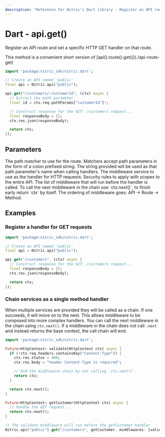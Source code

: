 ```yaml
---
description: "Reference for Nitric's Dart library - Register an API route and set a specific HTTP GET handler on that route."
---
```


# Dart - api.get()

Register an API route and set a specific HTTP GET handler on that route.

<Note>
  This method is a convenient short version of
  [api().route().get()](./api-route-get)
</Note>

```dart
import 'package:nitric_sdk/nitric.dart';

// Create an API named 'public'
final api = Nitric.api("public");

api.get("/customers/:customerId", (ctx) async {
  // Extract the path parameter
  final id = ctx.req.pathParams["customerId"]!;

  // Construct response for the GET: /customers request...
  final responseBody = {};
  ctx.res.json(responseBody);

  return ctx;
});
```

## Parameters

<Properties>
  <Property name="match" required type="String">
    The path matcher to use for the route. Matchers accept path parameters in
    the form of a colon prefixed string. The string provided will be used as
    that path parameter's name when calling handlers.
  </Property>
  <Property name="handler" required type="HttpHandler">
    The middleware service to use as the handler for HTTP requests.
  </Property>
  <Property name="security" type="List<OidcOptions>">
    Security rules to apply with scopes to the entire API.
  </Property>
  <Property name="middlewares" type="List<HttpHandler>">
    The list of middleware that will run before the handler is called. To call
    the next middleware in the chain use `ctx.next()`, to finish early return
    `ctx` by itself. The ordering of middleware goes: API -> Route -> Method.
  </Property>
</Properties>

## Examples

### Register a handler for GET requests

```dart
import 'package:nitric_sdk/nitric.dart';

// Create an API named 'public'
final api = Nitric.api("public");

api.get("/customers", (ctx) async {
  // Construct response for the GET: /customers request...
  final responseBody = {};
  ctx.res.json(responseBody);

  return ctx;
});
```

### Chain services as a single method handler

When multiple services are provided they will be called as a chain. If one succeeds, it will move on to the next. This allows middleware to be composed into more complex handlers. You can call the next middleware in the chain using `ctx.next()`. If a middleware in the chain does not call `.next` and instead returns the base context, the call chain will end.

```dart
import 'package:nitric_sdk/nitric.dart';

Future<HttpContext> validate(HttpContext ctx) async {
  if (!ctx.req.headers.containsKey("Content-Type")) {
    ctx.res.status = 400;
    ctx.res.body = "header Content-Type is required";

    // End the middleware chain by not calling `ctx.next()`.
    return ctx;
  }

  return ctx.next();
}

Future<HttpContext> getCustomer(HttpContext ctx) async {
  // handle the GET request...
  return ctx.next();
}

// The validate middleware will run before the getCustomer handler
Nitric.api("public").get("/customers", getCustomer, middlewares: [validate]);
```
